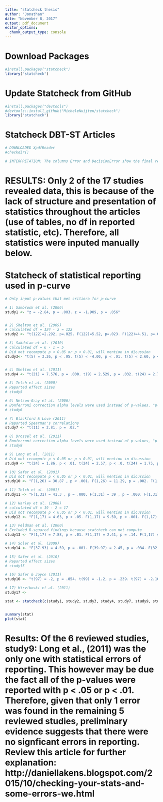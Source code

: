 ```yaml
---
title: "statcheck thesis"
author: "Jonathan"
date: "November 8, 2017"
output: pdf_document
editor_options: 
  chunk_output_type: console
---
```


# Download Packages
```r

#install.packages("statcheck")
library("statcheck")

```

# Update Statcheck from GitHub
```r

#install.packages("devtools")
#devtools::install_github("MicheleNuijten/statcheck")
library("statcheck")

```


# Statcheck DBT-ST Articles
```r
# DOWNLOADED XpdfReader 
#checkdir()

# INTERPRETATION: The columns Error and DecisionError show the final results of the consistency check. In this example, Error is TRUE, which means that the reported p-value is inconsistent with the reported test statistic and degrees of freedom. You can also see this in the output, where the reported p-value is "< .05", whereas the computed p-value is .0557. This also means that  DecisionError is also TRUE, which indicates not only that the reported p-value is inconsistent, but it also changes the statistical conclusion: the reported p-value is significant, whereas the recomputed one is not.Note that a result can only be a  DecisionError when it is also an Error.

```
# RESULTS: Only 2 of the 17 studies revealed data, this is because of the lack of structure and presentation of statistics throughout the articles (use of tables, no df in reported statistic, etc). Therefore, all statistics were inputed manually below.


# Statcheck of statistical reporting used in p-curve 
```r
# Only input p-values that met critiera for p-curve 

# 1) Sambrook et al. (2006)
study1 <- "z = -2.84, p = .003. z = -1.909, p = .056"


# 2) Shelton et al. (2009)
# calculated df = 124 - 2 = 122
study2 <- "t(122)=2.292, p=.025. F(122)=5.52, p=.023. F(122)=4.51, p=.039. F(61)=5.27, p=.008."

# 3) Sakdalan et al. (2010)
# calculated df = 6 - 1 = 5
# Did not recompute p < 0.05 or p < 0.01, will mention in dicussion
study3<- "t(5) = 3.26, p < .05. t(5) < -4.00, p < .01. t(5) < 2.60, p < .05. t(5) < -1.50"


# 4) Shelton et al. (2011)
study4 <- "t(21) = 7.576, p = .000. t(9) = 2.529, p = .032. t(24) = 2.753, p = .011"

# 5) Telch et al. (2000)
# Reported effect sizes
# study5

# 6) Nelson-Gray et al. (2006)
# Bonferroni correction alpha levels were used instead of p-values, "p-value is statistically significant (i.e., less than the alpha value of the ordered Bonferroni correction)" = not compatible with statcheck
# study6  

# 7) Blackford & Love (2011)
# Reported Spearman's correlations
study7 <- "t(11) = 2.81, p = .02."

# 8) Drossel et al. (2011)
# Bonferroni correction alpha levels were used instead of p-values, "p-value is statistically significant (i.e., less than the alpha value of the ordered Bonferroni correction)" = not compatible with statcheck
# study8  

# 9) Long et al. (2011)
# Did not recompute p < 0.05 or p < 0.01, will mention in dicussion
study9 <- "t(24) = 1.86, p < .01. t(24) = 2.57, p < .0. t(24) = 1.75, p < .05. t(24) = 1.52, p < .05. t(24) = 2.87, p < .01. t(24) = 3.21, p < .01. t(24) = 2.88, p < .01. t(21) = 3.1, p < .05. t(21) = 2.89, p < .05. t(21) < 2.92, p < .01. t(21) = 3,21, p < .01"

# 10) Safer et al. (2001)
# Did not recompute p < 0.05 or p < 0.01, will mention in dicussion
study10 <- "F(1,26) = 30.87 , p < .001. F(1,26) = 11.29, p = .002. F(1,26) = 5.94, p < .03. F(1,25) = 4.83, p < .04. F(1,26) = 8.96, p = .006. F(1,26) = 8.89, p = .006. F(1,26) = 8.14, p = .008. F(1,25) = 1.99, p = .17. F(1,25) = 0.01, p = .94. F(1,25) = 6.30, p < .02.          F(1,26) = 2.78, p = .11"

# 11) Telch et al. (2001)
study11 <- "F(1,31) = 41.3 , p = .000. F(1,31) = 39 , p = .000. F(1,31) = 2.4 , p = .130. F(1,31) = 5.9 , p = .020. F(1,31) = 41.3 , p = .000. F(1,31) = 4.9 , p = .030. F(1,31) = 20.9 , p = .000. F(1,31) = 1 , p = .330. F(1,29) = 14 , p = .001. F(1,30) = 3 , p = .09. F(1,30) = 4.2 , p = .05. F(1,30) = 3.9 , p = .06. F(1,30) = 2.8 , p = .10. F(1,30) = 2.7 , p = .11.  F(1,30) = 2.1 , p = .16. F(1,27) = 0.57 , p = .46. F(1,30) = 3.5 , p = .07."

# 12) Harley et al. (2008)
# calculated df = 19 - 2 = 17
# Did not recompute p < 0.05 or p < 0.01, will mention in dicussion
study12 <- "F(1,17) = 4.63, p < .05. F(1,17) = 9.50, p < .001. F(1,17) = 7.16, p < .05. F(1,17) = 1.88.  F(1,17) = 4.16. F(1,17) = 1.14. F(1,17) = 9.50, p < .001. F(1,17) = 5.58, p < .05. F(1,17) = 7.43, p < .05."

# 13) Feldman et al. (2000)
# Excluded R-squared findings because statcheck can not compute
study13 <- "F(1,17) = 7.88, p = .01. F(1,17) = 2.41, p = .14. F(1,17) = 1.76, p = .097."

# 14) Soler et al. (2009)
study14 <- "F(37.93) = 4.59, p = .001. F(39.97) = 2.45, p = .034. F(32.95) = 2.90, p = .018. F(21.92) = 3.95, p = .034. F(17.72) = 4.37, p = .028. F(38.69) = 3.26, p = .008. F(37.47) = 2.80, p = .019. F(37.65) = 3.74, p = .004."

# 15) Safer et al. (2010)
# Reported effect sizes
# study15

# 16) Safer & Joyce (2011)
study16 <- "t(97) = -2, p = .054. t(99) = -1.2, p = .239. t(97) = -2.10, p = .039. t(99) = 1.9, p = .060. χ2(1) = 5.97, p = .015. χ2(1) = 13.6, p < .001. χ2(1) = 5.86, p = .015. χ2(1) = 3.3, p = .069. χ2(1) = 13.6, p < .001."

# 17) Hirvikoski et al. (2011)
study17 <- 

stat <- statcheck(c(study1, study2, study3, study4, study7, study9, study10, study11, study12, study14, study16, study17))


summary(stat)
plot(stat)

```
# Results: Of the 6 reviewed studies, study9: Long et al., (2011) was the only one with statistical errors of reporting. This however may be due the fact all of the p-values were reported with p < .05 or p < .01. Therefore, given that only 1 error was found in the remaining 5 reviewed studies, preliminary evidence suggests that there were no signficant errors in reporting. Review this article for further explanation: http://daniellakens.blogspot.com/2015/10/checking-your-stats-and-some-errors-we.html





